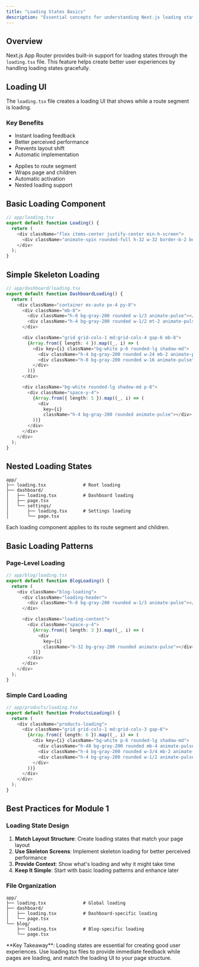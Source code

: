 ```yaml
---
title: "Loading States Basics"
description: "Essential concepts for understanding Next.js loading states for Module 1."
---
```


## Overview

Next.js App Router provides built-in support for loading states through the `loading.tsx` file. This feature helps create better user experiences by handling loading states gracefully.

## Loading UI

The `loading.tsx` file creates a loading UI that shows while a route segment is loading.

### Key Benefits

<Columns cols={2}>
  <Card title="Loading Benefits" icon="loader">
    <ul className="list-disc list-inside">
      <li>Instant loading feedback</li>
      <li>Better perceived performance</li>
      <li>Prevents layout shift</li>
      <li>Automatic implementation</li>
    </ul>
  </Card>
  <Card title="Loading Scope" icon="target">
    <ul className="list-disc list-inside">
      <li>Applies to route segment</li>
      <li>Wraps page and children</li>
      <li>Automatic activation</li>
      <li>Nested loading support</li>
    </ul>
  </Card>
</Columns>

## Basic Loading Component

```typescript
// app/loading.tsx
export default function Loading() {
  return (
    <div className="flex items-center justify-center min-h-screen">
      <div className="animate-spin rounded-full h-32 w-32 border-b-2 border-blue-500"></div>
    </div>
  );
}
```

## Simple Skeleton Loading

```typescript
// app/dashboard/loading.tsx
export default function DashboardLoading() {
  return (
    <div className="container mx-auto px-4 py-8">
      <div className="mb-8">
        <div className="h-8 bg-gray-200 rounded w-1/3 animate-pulse"></div>
        <div className="h-4 bg-gray-200 rounded w-1/2 mt-2 animate-pulse"></div>
      </div>

      <div className="grid grid-cols-1 md:grid-cols-4 gap-6 mb-8">
        {Array.from({ length: 4 }).map((_, i) => (
          <div key={i} className="bg-white p-6 rounded-lg shadow-md">
            <div className="h-4 bg-gray-200 rounded w-24 mb-2 animate-pulse"></div>
            <div className="h-8 bg-gray-200 rounded w-16 animate-pulse"></div>
          </div>
        ))}
      </div>

      <div className="bg-white rounded-lg shadow-md p-8">
        <div className="space-y-4">
          {Array.from({ length: 5 }).map((_, i) => (
            <div
              key={i}
              className="h-4 bg-gray-200 rounded animate-pulse"></div>
          ))}
        </div>
      </div>
    </div>
  );
}
```

## Nested Loading States

```
app/
├── loading.tsx              # Root loading
├── dashboard/
│   ├── loading.tsx          # Dashboard loading
│   ├── page.tsx
│   └── settings/
│       ├── loading.tsx      # Settings loading
│       └── page.tsx
```

Each loading component applies to its route segment and children.

## Basic Loading Patterns

### Page-Level Loading

```typescript
// app/blog/loading.tsx
export default function BlogLoading() {
  return (
    <div className="blog-loading">
      <div className="loading-header">
        <div className="h-8 bg-gray-200 rounded w-1/3 animate-pulse"></div>
      </div>

      <div className="loading-content">
        <div className="space-y-4">
          {Array.from({ length: 3 }).map((_, i) => (
            <div
              key={i}
              className="h-32 bg-gray-200 rounded animate-pulse"></div>
          ))}
        </div>
      </div>
    </div>
  );
}
```

### Simple Card Loading

```typescript
// app/products/loading.tsx
export default function ProductsLoading() {
  return (
    <div className="products-loading">
      <div className="grid grid-cols-1 md:grid-cols-3 gap-6">
        {Array.from({ length: 6 }).map((_, i) => (
          <div key={i} className="bg-white p-6 rounded-lg shadow-md">
            <div className="h-48 bg-gray-200 rounded mb-4 animate-pulse"></div>
            <div className="h-4 bg-gray-200 rounded w-3/4 mb-2 animate-pulse"></div>
            <div className="h-4 bg-gray-200 rounded w-1/2 animate-pulse"></div>
          </div>
        ))}
      </div>
    </div>
  );
}
```

## Best Practices for Module 1

### Loading State Design

1. **Match Layout Structure**: Create loading states that match your page layout
2. **Use Skeleton Screens**: Implement skeleton loading for better perceived performance
3. **Provide Context**: Show what's loading and why it might take time
4. **Keep It Simple**: Start with basic loading patterns and enhance later

### File Organization

```
app/
├── loading.tsx              # Global loading
├── dashboard/
│   ├── loading.tsx          # Dashboard-specific loading
│   └── page.tsx
└── blog/
    ├── loading.tsx          # Blog-specific loading
    └── page.tsx
```

<Info>
  **Key Takeaway**: Loading states are essential for creating good user
  experiences. Use loading.tsx files to provide immediate feedback while pages
  are loading, and match the loading UI to your page structure.
</Info>

